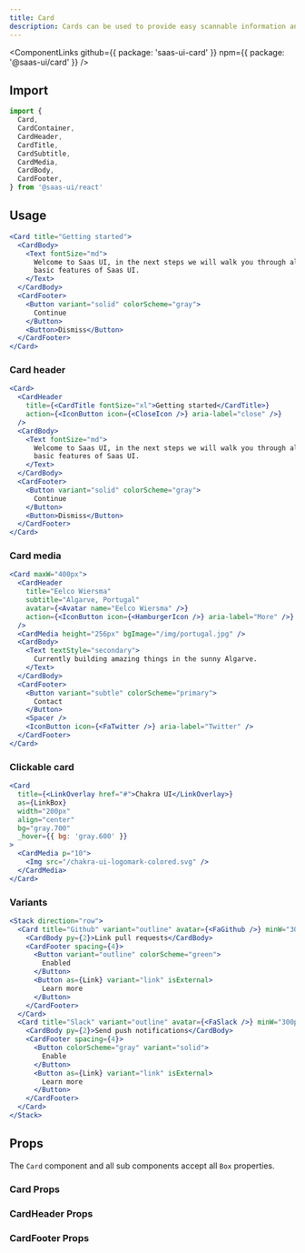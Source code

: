 ```yaml
---
title: Card
description: Cards can be used to provide easy scannable information and details.
---
```


<ComponentLinks
  github={{ package: 'saas-ui-card' }}
  npm={{ package: '@saas-ui/card' }}
/>

## Import

```ts
import {
  Card,
  CardContainer,
  CardHeader,
  CardTitle,
  CardSubtitle,
  CardMedia,
  CardBody,
  CardFooter,
} from '@saas-ui/react'
```

## Usage

```jsx
<Card title="Getting started">
  <CardBody>
    <Text fontSize="md">
      Welcome to Saas UI, in the next steps we will walk you through all the
      basic features of Saas UI.
    </Text>
  </CardBody>
  <CardFooter>
    <Button variant="solid" colorScheme="gray">
      Continue
    </Button>
    <Button>Dismiss</Button>
  </CardFooter>
</Card>
```

### Card header

```jsx
<Card>
  <CardHeader
    title={<CardTitle fontSize="xl">Getting started</CardTitle>}
    action={<IconButton icon={<CloseIcon />} aria-label="close" />}
  />
  <CardBody>
    <Text fontSize="md">
      Welcome to Saas UI, in the next steps we will walk you through all the
      basic features of Saas UI.
    </Text>
  </CardBody>
  <CardFooter>
    <Button variant="solid" colorScheme="gray">
      Continue
    </Button>
    <Button>Dismiss</Button>
  </CardFooter>
</Card>
```

### Card media

```jsx
<Card maxW="400px">
  <CardHeader
    title="Eelco Wiersma"
    subtitle="Algarve, Portugal"
    avatar={<Avatar name="Eelco Wiersma" />}
    action={<IconButton icon={<HamburgerIcon />} aria-label="More" />}
  />
  <CardMedia height="256px" bgImage="/img/portugal.jpg" />
  <CardBody>
    <Text textStyle="secondary">
      Currently building amazing things in the sunny Algarve.
    </Text>
  </CardBody>
  <CardFooter>
    <Button variant="subtle" colorScheme="primary">
      Contact
    </Button>
    <Spacer />
    <IconButton icon={<FaTwitter />} aria-label="Twitter" />
  </CardFooter>
</Card>
```

### Clickable card

```jsx
<Card
  title={<LinkOverlay href="#">Chakra UI</LinkOverlay>}
  as={LinkBox}
  width="200px"
  align="center"
  bg="gray.700"
  _hover={{ bg: 'gray.600' }}
>
  <CardMedia p="10">
    <Img src="/chakra-ui-logomark-colored.svg" />
  </CardMedia>
</Card>
```

### Variants

```jsx
<Stack direction="row">
  <Card title="Github" variant="outline" avatar={<FaGithub />} minW="300px">
    <CardBody py={2}>Link pull requests</CardBody>
    <CardFooter spacing={4}>
      <Button variant="outline" colorScheme="green">
        Enabled
      </Button>
      <Button as={Link} variant="link" isExternal>
        Learn more
      </Button>
    </CardFooter>
  </Card>
  <Card title="Slack" variant="outline" avatar={<FaSlack />} minW="300px">
    <CardBody py={2}>Send push notifications</CardBody>
    <CardFooter spacing={4}>
      <Button colorScheme="gray" variant="solid">
        Enable
      </Button>
      <Button as={Link} variant="link" isExternal>
        Learn more
      </Button>
    </CardFooter>
  </Card>
</Stack>
```

## Props

The `Card` component and all sub components accept all `Box` properties.

### Card Props

<PropsTable of="Card" />

### CardHeader Props

<PropsTable of="CardHeader" />

### CardFooter Props

<PropsTable of="CardFooter" />
